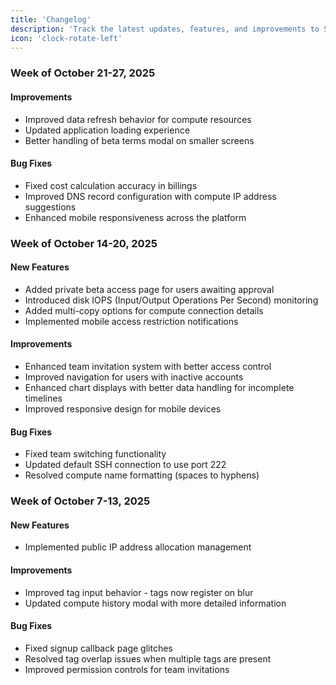 ```yaml
---
title: 'Changelog'
description: 'Track the latest updates, features, and improvements to Strettch Cloud'
icon: 'clock-rotate-left'
---
```


### Week of October 21-27, 2025

#### Improvements
- Improved data refresh behavior for compute resources
- Updated application loading experience
- Better handling of beta terms modal on smaller screens

#### Bug Fixes
- Fixed cost calculation accuracy in billings
- Improved DNS record configuration with compute IP address suggestions
- Enhanced mobile responsiveness across the platform

### Week of October 14-20, 2025

#### New Features
- Added private beta access page for users awaiting approval
- Introduced disk IOPS (Input/Output Operations Per Second) monitoring
- Added multi-copy options for compute connection details
- Implemented mobile access restriction notifications

#### Improvements
- Enhanced team invitation system with better access control
- Improved navigation for users with inactive accounts
- Enhanced chart displays with better data handling for incomplete timelines
- Improved responsive design for mobile devices

#### Bug Fixes
- Fixed team switching functionality
- Updated default SSH connection to use port 222
- Resolved compute name formatting (spaces to hyphens)

### Week of October 7-13, 2025

#### New Features
- Implemented public IP address allocation management

#### Improvements
- Improved tag input behavior - tags now register on blur
- Updated compute history modal with more detailed information

#### Bug Fixes
- Fixed signup callback page glitches
- Resolved tag overlap issues when multiple tags are present
- Improved permission controls for team invitations
